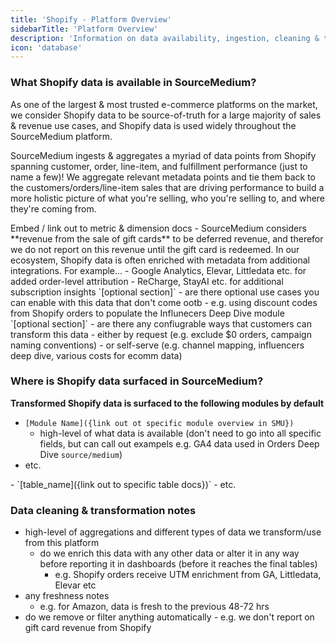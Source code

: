 ```yaml
---
title: 'Shopify - Platform Overview'
sidebarTitle: 'Platform Overview'
description: 'Information on data availability, ingestion, cleaning & transformation, data enrichment and additional use-cases & capabilities'
icon: 'database'
---
```


### What Shopify data is available in SourceMedium?

As one of the largest & most trusted e-commerce platforms on the market, we consider Shopify data to be 
source-of-truth for a large majority of sales & revenue use cases, and Shopify data is used widely throughout the SourceMedium platform.

SourceMedium ingests & aggregates a myriad of data points from Shopify spanning customer, order, line-item, 
and fulfillment performance (just to name a few)!  We aggregate relevant metadata points and tie them back to 
the customers/orders/line-item sales that are driving performance to build a more holistic picture of what you're selling, 
who you're selling to, and where they're coming from.  

<Accordion title="Available data points">
Embed / link out to metric & dimension docs
</Accordion>

<Accordion title="Default filtering & exclusions">
- SourceMedium considers **revenue from the sale of gift cards** to be deferred revenue, and therefor we do not report on this revenue until the gift card is redeemed.
</Accordion>

<Accordion title="Data enrichment - how is Shopify data blended with data from other platforms in SourceMedium?">
In our ecosystem, Shopify data is often enriched with metadata from additional 
integrations.  For example...
- Google Analytics, Elevar, Littledata etc. for added order-level attribution
- ReCharge, StayAI etc. for additional subscription insights
</Accordion>

<Accordion title="Additional reporting capabilities & use-cases">
`[optional section]`
- are there optional use cases you can enable with this data that don't come ootb
    - e.g. using discount codes from Shopify orders to populate the Influnecers Deep Dive module
</Accordion>

<Accordion title="What additional configuration options are available for Shopify data?">
`[optional section]`
- are there any confiugrable ways that customers can transform this data
    - either by request (e.g. exclude $0 orders, campaign naming conventions)
    - or self-serve (e.g. channel mapping, influencers deep dive, various costs for ecomm data)
</Accordion>

### Where is Shopify data surfaced in SourceMedium?
**Transformed Shopify data is surfaced to the following modules by default**
- `[Module Name]({link out ot specific module overview in SMU})`
    - high-level of what data is available (don't need to go into all specific fields, but can call out exampels e.g. GA4 data used in Orders Deep Dive `source/medium`)
- etc.

<Accordion title="For DDA/MDW customers, data will be surfaced to the following tables..."> 
- `[table_name]({link out to specific table docs})`
- etc.
</Accordion>


### Data cleaning & transformation notes
- high-level of aggregations and different types of data we transform/use from this platform
    - do we enrich this data with any other data or alter it in any way before reporting it in dashboards (before it reaches the final tables)
        - e.g. Shopify orders receive UTM enrichment from GA, Littledata, Elevar etc
- any freshness notes
    - e.g. for Amazon, data is fresh to the previous 48-72 hrs
- do we remove or filter anything automatically
        - e.g. we don't report on gift card revenue from Shopify
